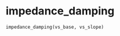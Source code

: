 # impedance_damping { #pyslammer.impedance_damping }

```python
impedance_damping(vs_base, vs_slope)
```

